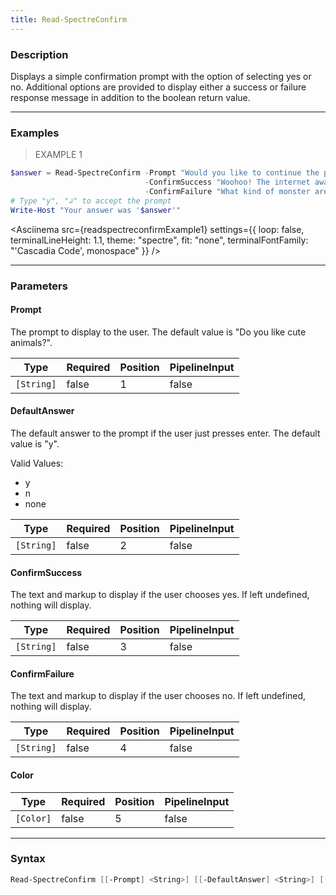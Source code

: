 ```yaml
---
title: Read-SpectreConfirm
---
```









### Description

Displays a simple confirmation prompt with the option of selecting yes or no. Additional options are provided to display either a success or failure response message in addition to the boolean return value.



---


### Examples
> EXAMPLE 1

```powershell
$answer = Read-SpectreConfirm -Prompt "Would you like to continue the preview installation of [#7693FF]PowerShell 7?[/]" `
                              -ConfirmSuccess "Woohoo! The internet awaits your elite development contributions." `
                              -ConfirmFailure "What kind of monster are you? How could you do this?"
# Type "y", "↲" to accept the prompt
Write-Host "Your answer was '$answer'"
```
<Asciinema
    src={readspectreconfirmExample1}
    settings={{
        loop: false,
        terminalLineHeight: 1.1,
        theme: "spectre",
        fit: "none",
        terminalFontFamily: "'Cascadia Code', monospace"
    }}
/>


---


### Parameters
#### **Prompt**

The prompt to display to the user. The default value is "Do you like cute animals?".






|Type      |Required|Position|PipelineInput|
|----------|--------|--------|-------------|
|`[String]`|false   |1       |false        |



#### **DefaultAnswer**

The default answer to the prompt if the user just presses enter. The default value is "y".



Valid Values:

* y
* n
* none






|Type      |Required|Position|PipelineInput|
|----------|--------|--------|-------------|
|`[String]`|false   |2       |false        |



#### **ConfirmSuccess**

The text and markup to display if the user chooses yes. If left undefined, nothing will display.






|Type      |Required|Position|PipelineInput|
|----------|--------|--------|-------------|
|`[String]`|false   |3       |false        |



#### **ConfirmFailure**

The text and markup to display if the user chooses no. If left undefined, nothing will display.






|Type      |Required|Position|PipelineInput|
|----------|--------|--------|-------------|
|`[String]`|false   |4       |false        |



#### **Color**




|Type     |Required|Position|PipelineInput|
|---------|--------|--------|-------------|
|`[Color]`|false   |5       |false        |





---


### Syntax
```powershell
Read-SpectreConfirm [[-Prompt] <String>] [[-DefaultAnswer] <String>] [[-ConfirmSuccess] <String>] [[-ConfirmFailure] <String>] [[-Color] <Color>] [<CommonParameters>]
```
